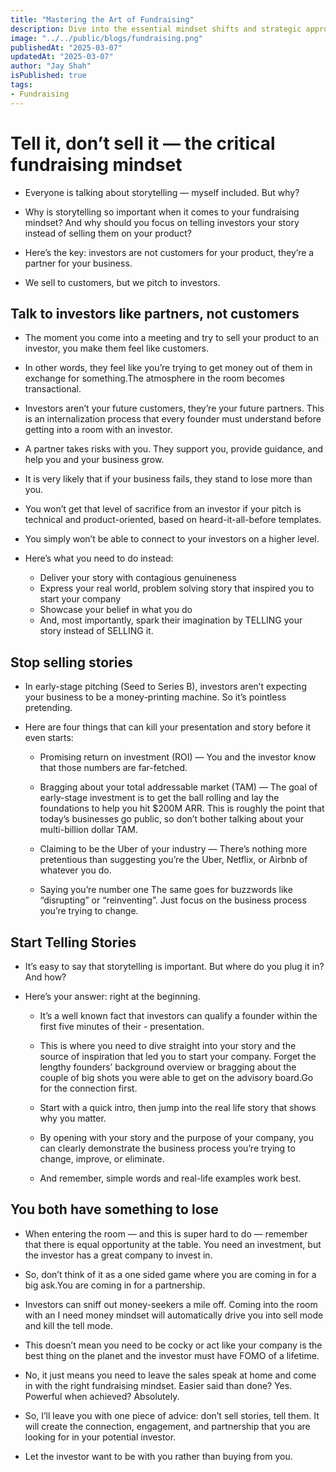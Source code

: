 ```yaml
---
title: "Mastering the Art of Fundraising"
description: Dive into the essential mindset shifts and strategic approaches crucial for successful fundraising, empowering entrepreneurs to secure the support they need for their ventures.
image: "../../public/blogs/fundraising.png"
publishedAt: "2025-03-07"
updatedAt: "2025-03-07"
author: "Jay Shah"
isPublished: true
tags: 
- Fundraising
---
```


# Tell it, don’t sell it — the critical fundraising mindset

- Everyone is talking about storytelling — myself included. But why?

- Why is storytelling so important when it comes to your fundraising mindset? And why should you focus on telling investors your story instead of selling them on your product?

- Here’s the key: investors are not customers for your product, they’re a partner for your business.

- We sell to customers, but we pitch to investors.

## Talk to investors like partners, not customers

- The moment you come into a meeting and try to sell your product to an investor, you make them feel like customers.

- In other words, they feel like you’re trying to get money out of them in exchange for something.The atmosphere in the room becomes transactional.

- Investors aren’t your future customers, they’re your future partners. This is an internalization process that every founder must understand before getting into a room with an investor.

- A partner takes risks with you. They support you, provide guidance, and help you and your business grow.

- It is very likely that if your business fails, they stand to lose more than you.

- You won’t get that level of sacrifice from an investor if your pitch is technical and product-oriented, based on heard-it-all-before templates.

- You simply won’t be able to connect to your investors on a higher level.

- Here’s what you need to do instead:

    - Deliver your story with contagious genuineness
    - Express your real world, problem solving story that inspired you to start your company
    - Showcase your belief in what you do
    - And, most importantly, spark their imagination by TELLING your story instead of SELLING it.

## Stop selling stories

- In early-stage pitching (Seed to Series B), investors aren’t expecting your business to be a money-printing machine. So it’s pointless pretending.

- Here are four things that can kill your presentation and story before it even starts:

    - Promising return on investment (ROI) — You and the investor know that those numbers are far-fetched.

    - Bragging about your total addressable market (TAM) — The goal of early-stage investment is to get the ball rolling and lay the foundations to help you hit $200M ARR. This is roughly the point that today’s businesses go public, so don’t bother talking about your multi-billion dollar TAM.

    - Claiming to be the Uber of your industry — There’s nothing more pretentious than suggesting you’re the Uber, Netflix, or Airbnb of whatever you do.

    - Saying you’re number one The same goes for buzzwords like “disrupting” or “reinventing”. Just focus on the business process you’re trying to change.

## Start Telling Stories

- It’s easy to say that storytelling is important. But where do you plug it in? And how?

- Here’s your answer: right at the beginning.

    - It’s a well known fact that investors can qualify a founder within the first five minutes of their  - presentation.

    - This is where you need to dive straight into your story and the source of inspiration that led you to start your company. Forget the lengthy founders’ background overview or bragging about the couple of big shots you were able to get on the advisory board.Go for the connection first.

    - Start with a quick intro, then jump into the real life story that shows why you matter.
     
    - By opening with your story and the purpose of your company, you can clearly demonstrate the business process you’re trying to change, improve, or eliminate.

    - And remember, simple words and real-life examples work best.

## You both have something to lose

- When entering the room — and this is super hard to do — remember that there is equal opportunity at the table. You need an investment, but the investor has a great company to invest in.

- So, don’t think of it as a one sided game where you are coming in for a big ask.You are coming in for a partnership.

- Investors can sniff out money-seekers a mile off. Coming into the room with an I need money mindset will automatically drive you into sell mode and kill the tell mode.

- This doesn’t mean you need to be cocky or act like your company is the best thing on the planet and the investor must have FOMO of a lifetime.

- No, it just means you need to leave the sales speak at home and come in with the right fundraising mindset.
Easier said than done? Yes. Powerful when achieved? Absolutely.

- So, I’ll leave you with one piece of advice: don’t sell stories, tell them. It will create the connection, engagement, and partnership that you are looking for in your potential investor.

- Let the investor want to be with you rather than buying from you.